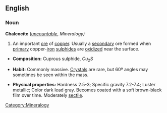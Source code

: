 ==English==

===Noun===
'''Chalcocite''' (''[[uncountable]]'', ''Mineralogy)''


# An important [[ore]] of [[copper]]. Usually a [[secondary]] ore formed when [[primary]] copper-[[iron]] [[sulphides]] are [[oxidized]] near the surface.

*'''Composition:''' Cuprous sulphide, <math>Cu_2S</math>

*'''Habit:''' Commonly massive. [[Crystal]]s are rare, but 60º angles may sometimes be seen within the mass.

*'''Physical properties:''' Hardness 2.5-3; Specific gravity 7.2-7.4; Luster metallic; Color dark lead gray. Becomes coated with a soft brown-black film over time. Moderately [[sectile]].

[[Category:Mineralogy]]